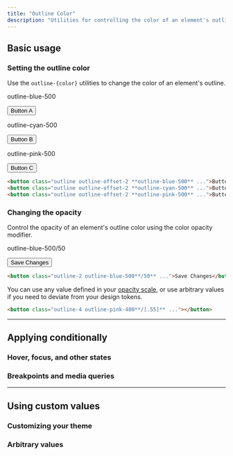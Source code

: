 ```yaml
---
title: "Outline Color"
description: "Utilities for controlling the color of an element's outline."
---
```




## Basic usage

### Setting the outline color

Use the `outline-{color}` utilities to change the color of an element's outline.

<Example>
  <div class="flex flex-col sm:flex-row items-center justify-center gap-8 sm:gap-16 font-bold text-sm text-white text-center font-bold">
    <div class="flex flex-col items-center shrink-0">
      <p class="font-medium text-sm text-gray-500 font-mono text-center mb-3">outline-blue-500</p>
      <button class="px-4 py-2 font-semibold text-sm bg-white text-gray-700 border border-gray-300 rounded-md shadow-sm outline outline-2 outline-offset-2 outline-blue-500">Button A</button>
    </div>
    <div class="flex flex-col items-center shrink-0">
      <p class="font-medium text-sm text-gray-500 font-mono text-center mb-3">outline-cyan-500</p>
      <button class="px-4 py-2 font-semibold text-sm bg-white text-gray-700 border border-gray-300 rounded-md shadow-sm outline outline-2 outline-offset-2 outline-cyan-500">Button B</button>
    </div>
    <div class="flex flex-col items-center shrink-0">
      <p class="font-medium text-sm text-gray-500 font-mono text-center mb-3">outline-pink-500</p>
      <button class="px-4 py-2 font-semibold text-sm bg-white text-gray-700 border border-gray-300 rounded-md shadow-sm outline outline-2 outline-offset-2 outline-pink-500">Button C</button>
    </div>
  </div>
</Example>

```html
<button class="outline outline-offset-2 **outline-blue-500** ...">Button A</button>
<button class="outline outline-offset-2 **outline-cyan-500** ...">Button B</button>
<button class="outline outline-offset-2 **outline-pink-500** ...">Button C</button>
```

### Changing the opacity

Control the opacity of an element's outline color using the color opacity modifier.

<Example>
  <div class="text-center font-bold text-sm text-center font-bold text-white">
    <div class="flex flex-col items-center shrink-0">
      <p class="font-medium text-sm text-gray-500 font-mono text-center mb-3">outline-blue-500/50</p>
      <button class="px-4 py-2 font-semibold text-sm bg-white text-gray-700 border border-gray-300 rounded-md shadow-sm outline outline-2 outline-offset-2 outline-blue-500/50">Save Changes</button>
    </div>
  </div>
</Example>

```html
<button class="outline-2 outline-blue-500**/50** ...">Save Changes</button>
```

You can use any value defined in your [opacity scale](/docs/opacity), or use arbitrary values if you need to deviate from your design tokens.

```html
<button class="outline-4 outline-pink-400**/[.55]** ..."></button>
```

---

## <Heading ignore>Applying conditionally</Heading>

### <Heading ignore>Hover, focus, and other states</Heading>

<HoverFocusAndOtherStates defaultClass="outline" featuredClass="outline-blue-400" element="button" />

### <Heading ignore>Breakpoints and media queries</Heading>

<BreakpointsAndMediaQueries defaultClass="outline" featuredClass="outline-blue-400" element="button" />

---

## Using custom values

### Customizing your theme

<CustomizePluginColors name="outline" configKey="outlineColor" />

### Arbitrary values

<ArbitraryValues property="outline-color" featuredClass="outline-[#243c5a]" element="button" />
